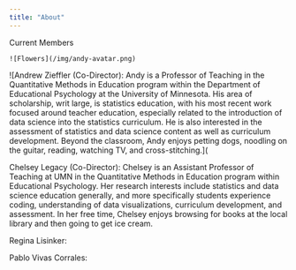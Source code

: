 ```yaml
---
title: "About"
---
```


Current Members

```         
![Flowers](/img/andy-avatar.png)
```

\![Andrew Zieffler (Co-Director): Andy is a Professor of Teaching in the Quantitative Methods in Education program within the Department of Educational Psychology at the University of Minnesota. His area of scholarship, writ large, is statistics education, with his most recent work focused around teacher education, especially related to the introduction of data science into the statistics curriculum. He is also interested in the assessment of statistics and data science content as well as curriculum development. Beyond the classroom, Andy enjoys petting dogs, noodling on the guitar, reading, watching TV, and cross-stitching.\](

Chelsey Legacy (Co-Director): Chelsey is an Assistant Professor of Teaching at UMN in the Quantitative Methods in Education program within Educational Psychology. Her research interests include statistics and data science education generally, and more specifically students experience coding, understanding of data visualizations, curriculum development, and assessment. In her free time, Chelsey enjoys browsing for books at the local library and then going to get ice cream.

Regina Lisinker:

Pablo Vivas Corrales:
